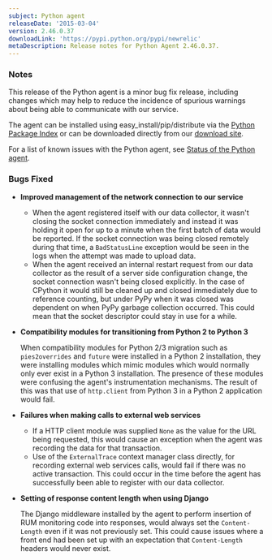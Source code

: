 ```yaml
---
subject: Python agent
releaseDate: '2015-03-04'
version: 2.46.0.37
downloadLink: 'https://pypi.python.org/pypi/newrelic'
metaDescription: Release notes for Python Agent 2.46.0.37.
---
```


### Notes

This release of the Python agent is a minor bug fix release, including changes which may help to reduce the incidence of spurious warnings about being able to communicate with our service.

The agent can be installed using easy_install/pip/distribute via the [Python Package Index](https://pypi.python.org/pypi/newrelic) or can be downloaded directly from our [download site](http://download.newrelic.com/python_agent/release/).

For a list of known issues with the Python agent, see [Status of the Python agent](https://docs.newrelic.com/docs/python/status-of-python-agent).

### Bugs Fixed

* **Improved management of the network connection to our service**

  * When the agent registered itself with our data collector, it wasn't closing the socket connection immediately and instead it was holding it open for up to a minute when the first batch of data would be reported. If the socket connection was being closed remotely during that time, a `BadStatusLine` exception would be seen in the logs when the attempt was made to upload data.
  * When the agent received an internal restart request from our data collector as the result of a server side configuration change, the socket connection wasn't being closed explicitly. In the case of CPython it would still be cleaned up and closed immediately due to reference counting, but under PyPy when it was closed was dependent on when PyPy garbage collection occurred. This could mean that the socket descriptor could stay in use for a while.
* **Compatibility modules for transitioning from Python 2 to Python 3**

  When compatibility modules for Python 2/3 migration such as `pies2overrides` and `future` were installed in a Python 2 installation, they were installing modules which mimic modules which would normally only ever exist in a Python 3 installation. The presence of these modules were confusing the agent's instrumentation mechanisms. The result of this was that use of `http.client` from Python 3 in a Python 2 application would fail.
* **Failures when making calls to external web services**

  * If a HTTP client module was supplied `None` as the value for the URL being requested, this would cause an exception when the agent was recording the data for that transaction.
  * Use of the `ExternalTrace` context manager class directly, for recording external web services calls, would fail if there was no active transaction. This could occur in the time before the agent has successfully been able to register with our data collector.
* **Setting of response content length when using Django**

  The Django middleware installed by the agent to perform insertion of RUM monitoring code into responses, would always set the `Content-Length` even if it was not previously set. This could cause issues where a front end had been set up with an expectation that `Content-Length` headers would never exist.
